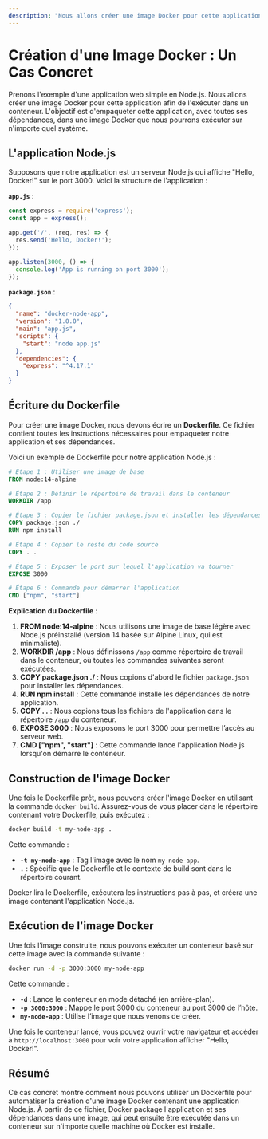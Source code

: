 ```yaml
---
description: "Nous allons créer une image Docker pour cette application afin de l'exécuter dans un conteneur. L'objectif est d'empaqueter cette application, avec toutes ses dépendances, dans une image Docker que nous pourrons exécuter sur n'importe quel système."
---
```

# Création d'une Image Docker : Un Cas Concret

Prenons l'exemple d'une application web simple en Node.js. Nous allons créer une image Docker pour cette application afin de l'exécuter dans un conteneur. L'objectif est d'empaqueter cette application, avec toutes ses dépendances, dans une image Docker que nous pourrons exécuter sur n'importe quel système.

## L'application Node.js

Supposons que notre application est un serveur Node.js qui affiche "Hello, Docker!" sur le port 3000. Voici la structure de l'application :


<FileTree>
  <FileTree.Folder name="app" defaultOpen>
    <FileTree.File name="app.js" />
    <FileTree.File name="package.json" />
  </FileTree.Folder>
</FileTree>

**`app.js`** :
```javascript copy
const express = require('express');
const app = express();

app.get('/', (req, res) => {
  res.send('Hello, Docker!');
});

app.listen(3000, () => {
  console.log('App is running on port 3000');
});
```

**`package.json`** :
```json copy
{
  "name": "docker-node-app",
  "version": "1.0.0",
  "main": "app.js",
  "scripts": {
    "start": "node app.js"
  },
  "dependencies": {
    "express": "^4.17.1"
  }
}
```

## Écriture du Dockerfile

Pour créer une image Docker, nous devons écrire un **Dockerfile**. Ce fichier contient toutes les instructions nécessaires pour empaqueter notre application et ses dépendances.

Voici un exemple de Dockerfile pour notre application Node.js :

```Dockerfile copy
# Étape 1 : Utiliser une image de base
FROM node:14-alpine

# Étape 2 : Définir le répertoire de travail dans le conteneur
WORKDIR /app

# Étape 3 : Copier le fichier package.json et installer les dépendances
COPY package.json ./
RUN npm install

# Étape 4 : Copier le reste du code source
COPY . .

# Étape 5 : Exposer le port sur lequel l'application va tourner
EXPOSE 3000

# Étape 6 : Commande pour démarrer l'application
CMD ["npm", "start"]
```

**Explication du Dockerfile** :
1. **FROM node:14-alpine** : Nous utilisons une image de base légère avec Node.js préinstallé (version 14 basée sur Alpine Linux, qui est minimaliste).
2. **WORKDIR /app** : Nous définissons `/app` comme répertoire de travail dans le conteneur, où toutes les commandes suivantes seront exécutées.
3. **COPY package.json ./** : Nous copions d'abord le fichier `package.json` pour installer les dépendances.
4. **RUN npm install** : Cette commande installe les dépendances de notre application.
5. **COPY . .** : Nous copions tous les fichiers de l'application dans le répertoire `/app` du conteneur.
6. **EXPOSE 3000** : Nous exposons le port 3000 pour permettre l’accès au serveur web.
7. **CMD ["npm", "start"]** : Cette commande lance l'application Node.js lorsqu'on démarre le conteneur.

## Construction de l'image Docker

Une fois le Dockerfile prêt, nous pouvons créer l'image Docker en utilisant la commande `docker build`. Assurez-vous de vous placer dans le répertoire contenant votre Dockerfile, puis exécutez :

```bash copy
docker build -t my-node-app .
```

Cette commande :
- **`-t my-node-app`** : Tag l'image avec le nom `my-node-app`.
- **`.`** : Spécifie que le Dockerfile et le contexte de build sont dans le répertoire courant.

Docker lira le Dockerfile, exécutera les instructions pas à pas, et créera une image contenant l'application Node.js.

## Exécution de l'image Docker

Une fois l’image construite, nous pouvons exécuter un conteneur basé sur cette image avec la commande suivante :

```bash copy
docker run -d -p 3000:3000 my-node-app
```

Cette commande :
- **`-d`** : Lance le conteneur en mode détaché (en arrière-plan).
- **`-p 3000:3000`** : Mappe le port 3000 du conteneur au port 3000 de l’hôte.
- **`my-node-app`** : Utilise l’image que nous venons de créer.

Une fois le conteneur lancé, vous pouvez ouvrir votre navigateur et accéder à `http://localhost:3000` pour voir votre application afficher "Hello, Docker!".

## Résumé

Ce cas concret montre comment nous pouvons utiliser un Dockerfile pour automatiser la création d'une image Docker contenant une application Node.js. À partir de ce fichier, Docker package l'application et ses dépendances dans une image, qui peut ensuite être exécutée dans un conteneur sur n'importe quelle machine où Docker est installé.